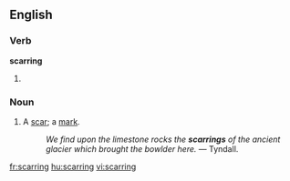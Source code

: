 ==English==

===Verb===
'''scarring'''

# {{present participle of|scar}}

===Noun===
{{en-noun}}

# A [[scar]]; a [[mark]].
#: ''We find upon the limestone rocks the '''scarrings''' of the ancient glacier which brought the bowlder here.'' &mdash; Tyndall.

[[fr:scarring]]
[[hu:scarring]]
[[vi:scarring]]